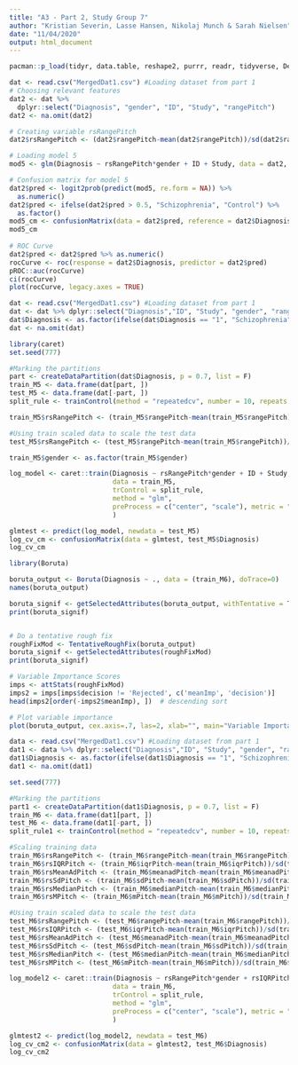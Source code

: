 ```yaml
---
title: "A3 - Part 2, Study Group 7"
author: "Kristian Severin, Lasse Hansen, Nikolaj Munch & Sarah Nielsen"
date: "11/04/2020"
output: html_document
---
```


```r
pacman::p_load(tidyr, data.table, reshape2, purrr, readr, tidyverse, DescTools, EnvStats, effsize, lme4, ggpubr, caret, parsnip, knitr, dplyr, kableExtra, Boruta)
```

```r
dat <- read.csv("MergedDat1.csv") #Loading dataset from part 1
# Choosing relevant features
dat2 <- dat %>% 
  dplyr::select("Diagnosis", "gender", "ID", "Study", "rangePitch")
dat2 <- na.omit(dat2)

# Creating variable rsRangePitch
dat2$rsRangePitch <- (dat2$rangePitch-mean(dat2$rangePitch))/sd(dat2$rangePitch)

# Loading model 5
mod5 <- glm(Diagnosis ~ rsRangePitch*gender + ID + Study, data = dat2, family = binomial)

# Confusion matrix for model 5
dat2$pred <- logit2prob(predict(mod5, re.form = NA)) %>% 
  as.numeric()
dat2$pred <- ifelse(dat2$pred > 0.5, "Schizophrenia", "Control") %>% 
  as.factor()
mod5_cm <- confusionMatrix(data = dat2$pred, reference = dat2$Diagnosis, positive = "Schizophrenia")
mod5_cm
  
# ROC Curve
dat2$pred <- dat2$pred %>% as.numeric()
rocCurve <- roc(response = dat2$Diagnosis, predictor = dat2$pred)
pROC::auc(rocCurve) 
ci(rocCurve)
plot(rocCurve, legacy.axes = TRUE)
```


```r
dat <- read.csv("MergedDat1.csv") #Loading dataset from part 1
dat <- dat %>% dplyr::select("Diagnosis","ID", "Study", "gender", "rangePitch") #Subsetting the variables our model takes
dat$Diagnosis <- as.factor(ifelse(dat$Diagnosis == "1", "Schizophrenia", "Control")) #Making 
dat <- na.omit(dat)
```


```r
library(caret)
set.seed(777)

#Marking the partitions
part <- createDataPartition(dat$Diagnosis, p = 0.7, list = F)
train_M5 <- data.frame(dat[part, ])
test_M5 <- data.frame(dat[-part, ])
split_rule <- trainControl(method = "repeatedcv", number = 10, repeats = 3, classProbs = T, summaryFunction = twoClassSummary)
```

```r
train_M5$rsRangePitch <- (train_M5$rangePitch-mean(train_M5$rangePitch))/sd(train_M5$rangePitch)

#Using train scaled data to scale the test data
test_M5$rsRangePitch <- (test_M5$rangePitch-mean(train_M5$rangePitch))/sd(train_M5$rangePitch)

train_M5$gender <- as.factor(train_M5$gender)
```


```r
log_model <- caret::train(Diagnosis ~ rsRangePitch*gender + ID + Study, 
                          data = train_M5, 
                          trControl = split_rule, 
                          method = "glm", 
                          preProcess = c("center", "scale"), metric = "ROC"
                          )
```

```r
glmtest <- predict(log_model, newdata = test_M5)
log_cv_cm <- confusionMatrix(data = glmtest, test_M5$Diagnosis)
log_cv_cm
```

```r
library(Boruta)

boruta_output <- Boruta(Diagnosis ~ ., data = (train_M6), doTrace=0)
names(boruta_output)

boruta_signif <- getSelectedAttributes(boruta_output, withTentative = TRUE)
print(boruta_signif)


# Do a tentative rough fix
roughFixMod <- TentativeRoughFix(boruta_output)
boruta_signif <- getSelectedAttributes(roughFixMod)
print(boruta_signif)

# Variable Importance Scores
imps <- attStats(roughFixMod)
imps2 = imps[imps$decision != 'Rejected', c('meanImp', 'decision')]
head(imps2[order(-imps2$meanImp), ])  # descending sort

# Plot variable importance
plot(boruta_output, cex.axis=.7, las=2, xlab="", main="Variable Importance")
```


```r
data <- read.csv("MergedDat1.csv") #Loading dataset from part 1
dat1 <- data %>% dplyr::select("Diagnosis","ID", "Study", "gender", "rangePitch", "iqrPitch", "meanadPitch", "sdPitch", "medianPitch", "mPitch") #Subsetting the variables our model takes
dat1$Diagnosis <- as.factor(ifelse(dat1$Diagnosis == "1", "Schizophrenia", "Control")) #Making 
dat1 <- na.omit(dat1)
```


```r
set.seed(777)

#Marking the partitions
part1 <- createDataPartition(dat1$Diagnosis, p = 0.7, list = F)
train_M6 <- data.frame(dat1[part, ])
test_M6 <- data.frame(dat1[-part, ])
split_rule1 <- trainControl(method = "repeatedcv", number = 10, repeats = 3, classProbs = T, summaryFunction = twoClassSummary)
```


```r
#Scaling training data
train_M6$rsRangePitch <- (train_M6$rangePitch-mean(train_M6$rangePitch))/sd(train_M6$rangePitch)
train_M6$rsIQRPitch <- (train_M6$iqrPitch-mean(train_M6$iqrPitch))/sd(train_M6$iqrPitch)
train_M6$rsMeanAdPitch <- (train_M6$meanadPitch-mean(train_M6$meanadPitch))/sd(train_M6$meanadPitch)
train_M6$rsSdPitch <- (train_M6$sdPitch-mean(train_M6$sdPitch))/sd(train_M6$sdPitch)
train_M6$rsMedianPitch <- (train_M6$medianPitch-mean(train_M6$medianPitch))/sd(train_M6$medianPitch)
train_M6$rsMPitch <- (train_M6$mPitch-mean(train_M6$mPitch))/sd(train_M6$mPitch)

#Using train scaled data to scale the test data
test_M6$rsRangePitch <- (test_M6$rangePitch-mean(train_M6$rangePitch))/sd(train_M6$rangePitch)
test_M6$rsIQRPitch <- (test_M6$iqrPitch-mean(train_M6$iqrPitch))/sd(train_M6$iqrPitch)
test_M6$rsMeanAdPitch <- (test_M6$meanadPitch-mean(train_M6$meanadPitch))/sd(train_M6$meanadPitch)
test_M6$rsSdPitch <- (test_M6$sdPitch-mean(train_M6$sdPitch))/sd(train_M6$sdPitch)
test_M6$rsMedianPitch <- (test_M6$medianPitch-mean(train_M6$medianPitch))/sd(train_M6$medianPitch)
test_M6$rsMPitch <- (test_M6$mPitch-mean(train_M6$mPitch))/sd(train_M6$mPitch)
```


```r
log_model2 <- caret::train(Diagnosis ~ rsRangePitch*gender + rsIQRPitch + rsMeanAdPitch + rsSdPitch + rsMedianPitch + Study + ID, 
                          data = train_M6, 
                          trControl = split_rule, 
                          method = "glm", 
                          preProcess = c("center", "scale"), metric = "ROC"
                          )

glmtest2 <- predict(log_model2, newdata = test_M6)
log_cv_cm2 <- confusionMatrix(data = glmtest2, test_M6$Diagnosis)
log_cv_cm2
```






